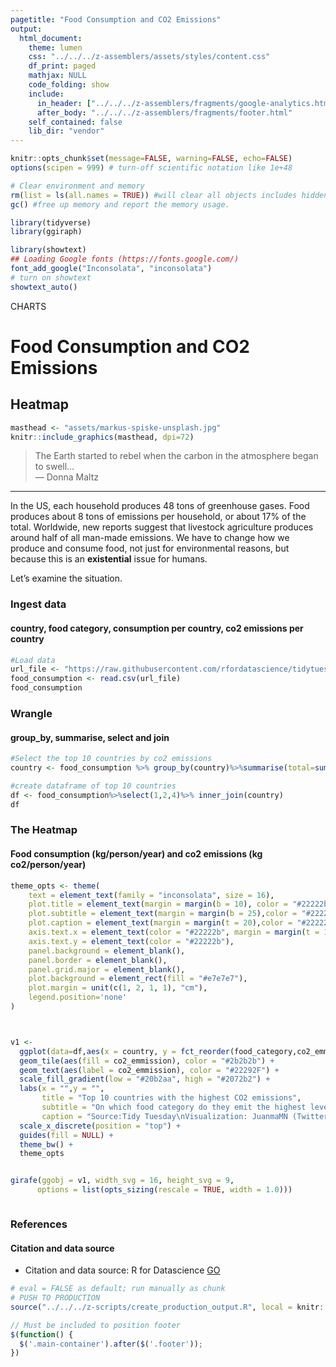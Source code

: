 ```yaml
---
pagetitle: "Food Consumption and CO2 Emissions"
output:
  html_document:
    theme: lumen
    css: "../../../z-assemblers/assets/styles/content.css"
    df_print: paged
    mathjax: NULL
    code_folding: show
    include:
      in_header: ["../../../z-assemblers/fragments/google-analytics.html", "../../../z-assemblers/fragments/header.html"]
      after_body: "../../../z-assemblers/fragments/footer.html"
    self_contained: false
    lib_dir: "vendor"
---
```


```r

knitr::opts_chunk$set(message=FALSE, warning=FALSE, echo=FALSE)
options(scipen = 999) # turn-off scientific notation like 1e+48

# Clear environment and memory
rm(list = ls(all.names = TRUE)) #will clear all objects includes hidden objects.
gc() #free up memory and report the memory usage.

library(tidyverse)
library(ggiraph)

library(showtext)
## Loading Google fonts (https://fonts.google.com/)
font_add_google("Inconsolata", "inconsolata")
# turn on showtext
showtext_auto()

```


<div class="activity">
CHARTS  
</div>

# Food Consumption and CO2 Emissions
## Heatmap


```r

masthead <- "assets/markus-spiske-unsplash.jpg"
knitr::include_graphics(masthead, dpi=72)

```

> The Earth started to rebel when the carbon in the atmosphere began to swell...\
--- Donna Maltz\

***

In the US, each household produces 48 tons of greenhouse gases. Food produces about 8 tons of emissions per household, or about 17% of the total. Worldwide, new reports suggest that livestock agriculture produces around half of all man-made emissions. We have to change how we produce and consume food, not just for environmental reasons, but because this is an __existential__ issue for humans.

Let's examine the situation.

### Ingest data
#### country, food category, consumption per country, co2 emissions per country


```r

#Load data
url_file <- "https://raw.githubusercontent.com/rfordatascience/tidytuesday/master/data/2020/2020-02-18/food_consumption.csv"
food_consumption <- read.csv(url_file)
food_consumption

```

### Wrangle
#### group_by, summarise, select and join

```r

#Select the top 10 countries by co2 emissions
country <- food_consumption %>% group_by(country)%>%summarise(total=sum(co2_emmission))%>%top_n(10)%>%select(1)

#create dataframe of top 10 countries
df <- food_consumption%>%select(1,2,4)%>% inner_join(country)
df

```


### The Heatmap
#### Food consumption (kg/person/year) and co2 emissions (kg co2/person/year)


```r

theme_opts <- theme(
    text = element_text(family = "inconsolata", size = 16), 
    plot.title = element_text(margin = margin(b = 10), color = "#22222b",face = "bold",size = 17),
    plot.subtitle = element_text(margin = margin(b = 25),color = "#22222b", size = 12),
    plot.caption = element_text(margin = margin(t = 20),color = "#22222b", size = 10),
    axis.text.x = element_text(color = "#22222b", margin = margin(t = 15)),
    axis.text.y = element_text(color = "#22222b"),
    panel.background = element_blank(),
    panel.border = element_blank(),
    panel.grid.major = element_blank(),
    plot.background = element_rect(fill = "#e7e7e7"),
    plot.margin = unit(c(1, 2, 1, 1), "cm"),
    legend.position='none'
)



v1 <-  
  ggplot(data=df,aes(x = country, y = fct_reorder(food_category,co2_emmission))) +
  geom_tile(aes(fill = co2_emmission), color = "#2b2b2b") +
  geom_text(aes(label = co2_emmission), color = "#22292F") +
  scale_fill_gradient(low = "#20b2aa", high = "#2072b2") +
  labs(x = "",y = "",
       title = "Top 10 countries with the highest CO2 emissions",
       subtitle = "On which food category do they emit the highest level of CO2?",
       caption = "Source:Tidy Tuesday\nVisualization: JuanmaMN (Twitter @Juanma_MN)") +
  scale_x_discrete(position = "top") +
  guides(fill = NULL) +
  theme_bw() +
  theme_opts


girafe(ggobj = v1, width_svg = 16, height_svg = 9,
      options = list(opts_sizing(rescale = TRUE, width = 1.0)))



```

### References
#### Citation and data source

* Citation and data source: R for Datascience [GO](https://github.com/rfordatascience/tidytuesday/tree/master/data/2020/2020-02-18){target="_blank"}


```r

# eval = FALSE as default; run manually as chunk
# PUSH TO PRODUCTION
source("../../../z-scripts/create_production_output.R", local = knitr::knit_global())

```


```js

// Must be included to position footer
$(function() {
  $('.main-container').after($('.footer'));
})

```
